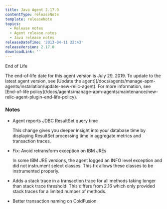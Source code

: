 ```yaml
---
title: Java Agent 2.17.0
contentType: releaseNote
template: releaseNote
topics:
  - Release notes
  - Agent release notes
  - Java release notes
releaseDateTime: '2013-04-11 22:43'
releaseVersion: 2.17.0
downloadLink: ''
---
```


End of Life

<Callout variant="important">
  The end-of-life date for this agent version is July 29, 2019. To update to the latest agent version, see [Update the agent](/docs/agents/manage-apm-agents/installation/update-new-relic-agent). For more information, see [End-of-life policy](/docs/agents/manage-apm-agents/maintenance/new-relic-agent-plugin-end-life-policy).
</Callout>

### Notes

* Agent reports JDBC ResultSet query time

  This change gives you deeper insight into your database time by displaying ResultSet processing time in aggregate metrics and transaction traces.
* Fix: Avoid retransform exception on IBM JREs

  In some IBM JRE versions, the agent logged an INFO level exception and did not instrument select classes. This fix allows these classes to be instrumented properly.
* Adds a stack trace in a transaction trace for all methods taking longer than stack trace threshold. This differs from 2.16 which only provided stack traces for a limited number of methods.
* Better transaction naming on ColdFusion

